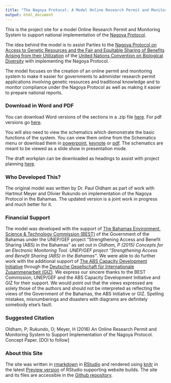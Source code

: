 ```yaml
---
title: "The Nagoya Protocol: A Model Online Research Permit and Monitoring System"
output: html_document
---
```

This is the project site for a model Online Research Permit and Monitoring System to support national implementation of the [Nagoya Protocol](https://www.cbd.int/abs/about/). 

The idea behind the model is to assist Parties to the [Nagoya Protocol on Access to Genetic Resources and the Fair and Equitable Sharing of Benefits Arising from their Utilization](https://www.cbd.int/abs/about/) of the [United Nations Convention on Biological Diversity](https://www.cbd.int) with implementing the Nagoya Protocol. 

The model focuses on the creation of an online permit and monitoring system to make it easier for governments to administer research permit applications involving genetic resources and traditional knowledge and to monitor compliance under the Nagoya Protocol as well as making it easier to prepare national reports. 

### Download in Word and PDF

You can download Word versions of the sections in a .zip file [here](https://github.com/poldham/abs_permits/blob/gh-pages/sections/word.zip?raw=true). For pdf versions go [here](https://github.com/poldham/abs_permits/blob/gh-pages/sections/pdf.zip?raw=true).

You will also need to view the schematics which demonstrate the basic functions of the system. You can view them online from the Schematics menu or download them in [powerpoint](https://github.com/poldham/abs_permits/blob/master/presentations/schematics.pptx?raw=true), [keynote](https://github.com/poldham/abs_permits/blob/master/presentations/schematics.key?raw=true) or [pdf](https://github.com/poldham/abs_permits/blob/master/presentations/schematics.pdf). The schematics are meant to be viewed as a slide show in presentation mode.

The draft workplan can be downloaded as headings to assist with project planning [here](https://github.com/poldham/abs_permits/blob/gh-pages/annex/draft_workplan.zip?raw=true).

### Who Developed This? 

The original model was written by Dr. Paul Oldham as part of work with Hartmut Meyer and Olivier Rukundo on implementation of the Nagoya Protocol in the Bahamas. The updated version is a joint work in progress and much better for it.

### Financial Support

The model was developed with the support of [The Bahamas Environment, Science & Technology Commission (BEST)](http://www.best.gov.bs) of the Government of the Bahamas under the UNEP/GEF project “Strengthening Access and Benefit Sharing (ABS) in the Bahamas" as set out in *Oldham, P (2015) Concepts for an Electronic Monitoring Tool. UNEP/GEF project “Strengthening Access and Benefit Sharing (ABS) in the Bahamas”*. We were able to do further work with the additional support of [The ABS Capacity Development Initiative](http://www.abs-initiative.info) through the [Deutsche Gesellschaft für Internationale Zusammenarbeit (GIZ)](https://www.giz.de/en/html/index.html). We express our sincere thanks to the BEST Commission, UNEP/GEF and the ABS Capacity Development Initiative and GIZ for their support. We would point out that the views expressed are solely those of the authors and should not be interpreted as reflecting the views of the Government of the Bahamas, the ABS Initiative or GIZ. Spelling mistakes, misnumberings and disasters with diagrams are definitely somebody else's fault. 

### Suggested Citation

Oldham, P; Rukundo, O; Meyer, H (2016) An Online Research Permit and Monitoring System to Support Implementation of the Nagoya Protocol. Concept Paper. [DOI to follow]

### About this Site

The site was written in [rmarkdown](http://rmarkdown.rstudio.com) in [RStudio](https://www.rstudio.com) and rendered using [knitr](http://yihui.name/knitr/) in the latest [Preview version](https://www.rstudio.com/products/rstudio/download/preview/) of RStudio supporting website builds. The site and its files are accessible in the [Github repository](https://github.com/poldham/abs_permits/tree/gh-pages).

